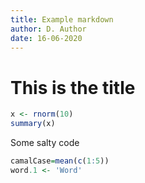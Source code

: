 ```yaml
---
title: Example markdown
author: D. Author
date: 16-06-2020
---
```


# This is the title

```r
x <- rnorm(10)
summary(x)
```

Some salty code

```r
camalCase=mean(c(1:5))
word.1 <- 'Word'
```


